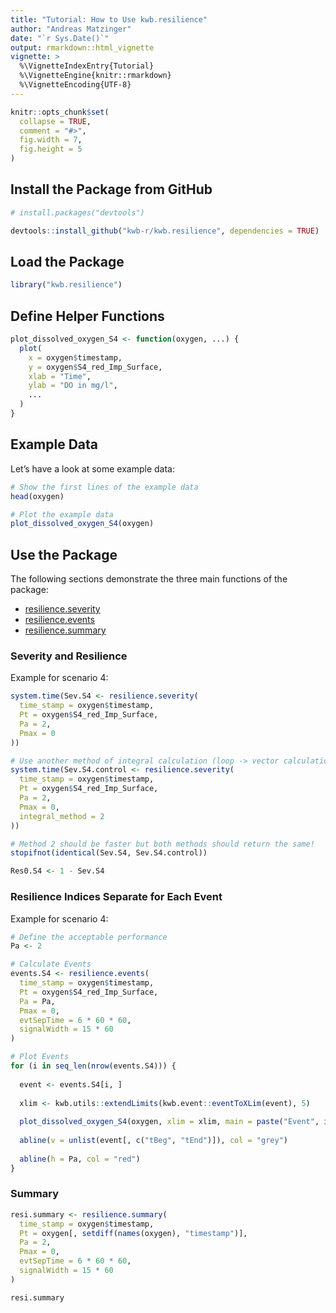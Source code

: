 ```yaml
---
title: "Tutorial: How to Use kwb.resilience"
author: "Andreas Matzinger"
date: "`r Sys.Date()`"
output: rmarkdown::html_vignette
vignette: >
  %\VignetteIndexEntry{Tutorial}
  %\VignetteEngine{knitr::rmarkdown}
  %\VignetteEncoding{UTF-8}
---
```


```r
knitr::opts_chunk$set(
  collapse = TRUE,
  comment = "#>",
  fig.width = 7, 
  fig.height = 5
)
```

## Install the Package from GitHub

```r
# install.packages("devtools")

devtools::install_github("kwb-r/kwb.resilience", dependencies = TRUE)
```

## Load the Package

```r
library("kwb.resilience")
```

## Define Helper Functions

```r
plot_dissolved_oxygen_S4 <- function(oxygen, ...) {
  plot(
    x = oxygen$timestamp, 
    y = oxygen$S4_red_Imp_Surface, 
    xlab = "Time", 
    ylab = "DO in mg/l",
    ...
  )
}
```

## Example Data

Let's have a look at some example data:

```r
# Show the first lines of the example data
head(oxygen)

# Plot the example data
plot_dissolved_oxygen_S4(oxygen)
```

## Use the Package

The following sections demonstrate the three main functions of the package:

* [resilience.severity](#severity)
* [resilience.events](#events)
* [resilience.summary](#summary)

### Severity and Resilience {#severity}

Example for scenario 4:

```r
system.time(Sev.S4 <- resilience.severity(
  time_stamp = oxygen$timestamp, 
  Pt = oxygen$S4_red_Imp_Surface, 
  Pa = 2, 
  Pmax = 0
))

# Use another method of integral calculation (loop -> vector calculation)
system.time(Sev.S4.control <- resilience.severity(
  time_stamp = oxygen$timestamp, 
  Pt = oxygen$S4_red_Imp_Surface, 
  Pa = 2, 
  Pmax = 0,
  integral_method = 2
))

# Method 2 should be faster but both methods should return the same!
stopifnot(identical(Sev.S4, Sev.S4.control))

Res0.S4 <- 1 - Sev.S4
```

### Resilience Indices Separate for Each Event {#events}

Example for scenario 4:

```r
# Define the acceptable performance
Pa <- 2

# Calculate Events
events.S4 <- resilience.events(
  time_stamp = oxygen$timestamp, 
  Pt = oxygen$S4_red_Imp_Surface, 
  Pa = Pa, 
  Pmax = 0, 
  evtSepTime = 6 * 60 * 60, 
  signalWidth = 15 * 60
)

# Plot Events
for (i in seq_len(nrow(events.S4))) {
  
  event <- events.S4[i, ]
  
  xlim <- kwb.utils::extendLimits(kwb.event::eventToXLim(event), 5)
  
  plot_dissolved_oxygen_S4(oxygen, xlim = xlim, main = paste("Event", i))
  
  abline(v = unlist(event[, c("tBeg", "tEnd")]), col = "grey")
  
  abline(h = Pa, col = "red")
}
```

### Summary {#summary}

```r
resi.summary <- resilience.summary(
  time_stamp = oxygen$timestamp, 
  Pt = oxygen[, setdiff(names(oxygen), "timestamp")], 
  Pa = 2, 
  Pmax = 0, 
  evtSepTime = 6 * 60 * 60, 
  signalWidth = 15 * 60
)

resi.summary
```
